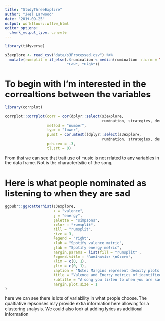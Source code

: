 ```yaml
---
title: "StudyThreeExplore"
author: "Joel Larwood"
date: "2019-09-25"
output: workflowr::wflow_html
editor_options:
  chunk_output_type: console
---
```

```r

library(tidyverse)

s3explore <- read_csv("data/s3Processed.csv") %>% 
  mutate(rumsplit = if_else(.$rumination < median(rumination, na.rm = TRUE), 
                            "Low", "High"))

```

# To begin with I'm interested in the correaltions between the variables

```r
library(corrplot)

corrplot::corrplot(corr = cor(dplyr::select(s3explore, 
                                            rumination, strategies, ders, mesi, depression, energy, valence), use = "pairwise.complete.obs"), 
                   method = "number",
                   type = "lower", 
                   p.mat = cor.mtest((dplyr::select(s3explore, 
                                            rumination, strategies, ders, mesi, depression, energy, valence)))$p,
                   pch.cex = .3, 
                   tl.srt = 0)

```


From thsi we can see that trait use of music is not related to any variables in the data frame. Not is the charactertsitic of the song. 

# Here is what people nominated as listening to when they are sad
```r
ggpubr::ggscatterhist(s3explore,
                      x = "valence",
                      y = "energy",
                      palette = "simpsons",
                      color = "rumsplit",
                      fill = "rumsplit",
                      size = 3,
                      legend = "right",
                      xlab = "Spotify valence metric",
                      ylab = "Spotify energy metric",
                      margin.params = list(fill = "rumsplit"),
                      legend.title = "Rumination \nScore",
                      xlim = c(0, 1),
                      ylim = c(0, 1),
                      caption = "Note: Margins represent desnity plots of axis", 
                      title = "Valence and Energy metrics of identified songs",
                      subtitle = "A song you listen to when you are sad", 
                      margin.plot.size = 1
)
```

here we can see there is lots of variability in what people choose. The qualtiative repsonses may provide extra information here allowing for a clustering analysis. We could also look at adding lyrics as additional information
